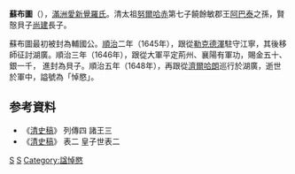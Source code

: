 {{Manchu name|[[爱新觉罗氏|爱新觉罗]]}}
'''蘇布圖'''（{{Bd|？||1648年}}），[[滿洲|滿洲]][[愛新覺羅氏|愛新覺羅氏]]。清太祖[[努爾哈赤|努爾哈赤]]第七子饒餘敏郡王[[阿巴泰|阿巴泰]]之孫，賢慤貝子[[尚建|尚建]]長子。

蘇布圖最初被封為輔國公。[[順治|順治]]二年（1645年），跟從[[勒克德渾|勒克德渾]]駐守江寧，其後移師征討湖廣。順治三年（1646年），跟從大軍平定荊州、襄陽有軍功，賜金五十、銀一千， 進封為貝子。順治五年（1648年），再跟從[[濟爾哈朗|濟爾哈朗]]巡行於湖廣，逝世於軍中，謚號為「悼愍」。

== 参考資料 ==
* 《[[清史稿|清史稿]]》 列傳四 諸王三
* 《[[清史稿|清史稿]]》 表二 皇子世表二

[[Category:清朝軍事人物|S]]
[[Category:愛新覺羅氏|S]]
[[Category:諡悼愍|Category:諡悼愍]]

{{清朝人物小作品}}